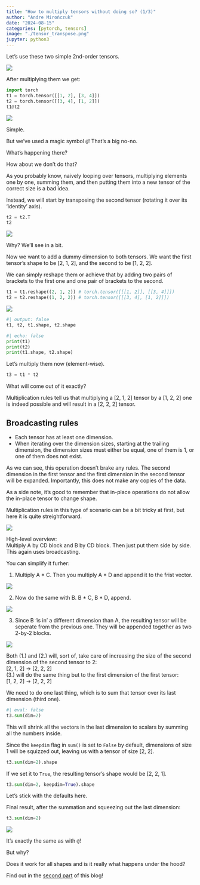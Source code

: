 ```yaml
---
title: "How to multiply tensors without doing so? (1/3)"
author: "Andre Mirończuk"
date: "2024-08-15"
categories: [pytorch, tensors]
image: "./tensor_transpose.png"
jupyter: python3
---
```


Let's use these two simple 2nd-order tensors.

![](./simple_tensors.png){fig-align="center"}

After multiplying them we get:

```python
import torch
t1 = torch.tensor([[1, 2], [3, 4]])
t2 = torch.tensor([[3, 4], [1, 2]])
t1@t2
```

![](./simple_matmul.png){fig-align="center"}

Simple.

But we've used a magic symbol `@`! That's a big no-no.

What's happening there?

How about we don't do that?

As you probably know, naively looping over tensors, multiplying elements one by one,
summing them, and then putting them into a new tensor of the correct size is a
bad idea.

Instead, we will start by transposing the second tensor (rotating it over its
'identity' axis).

```python
t2 = t2.T
t2
```

![](./tensor_transpose.png){fig-align="center"}

Why? We'll see in a bit.

Now we want to add a dummy dimension to both tensors. We want the first
tensor's shape to be [2, 1, 2], and the second to be [1, 2, 2].

We can simply reshape them or achieve that by adding two pairs of brackets to the
first one and one pair of brackets to the second.

```python
t1 = t1.reshape((2, 1, 2)) # torch.tensor([[[1, 2]], [[3, 4]]])
t2 = t2.reshape((1, 2, 2)) # torch.tensor([[[3, 4], [1, 2]]])
```

![](./tensor_reshaping.png){fig-align="center"}

```python
#| output: false
t1, t2, t1.shape, t2.shape
```

```python
#| echo: false
print(t1)
print(t2)
print(t1.shape, t2.shape)
```

Let's multiply them now (element-wise).
```python
t3 = t1 * t2
```

What will come out of it exactly?

Multiplication rules tell us that multiplying a [2, 1, 2] tensor by a [1, 2, 2] one
is indeed possible and will result in a [2, 2, 2] tensor.

::: {.callout-tip appearance="simple"}
## Broadcasting rules
* Each tensor has at least one dimension.
* When iterating over the dimension sizes, starting at the trailing dimension,
  the dimension sizes must either be equal, one of them is 1, or one of them does
  not exist.
:::

As we can see, this operation doesn't brake any rules. The second dimension in
the first tensor and the first dimension in the second tensor will be expanded.
Importantly, this does not make any copies of the data.

::: {.callout-note appearance="simple"}
As a side note, it's good to remember that in-place operations do not allow the in-place
tensor to change shape.
:::

Multiplication rules in this type of scenario can be a bit tricky at first, but
here it is quite streightforward.

![](./t1_t2_stripped.png){fig-align="center"}

High-level overview:  
Multiply A by CD block and B by CD block. Then just put them side by side. This again uses
broadcasting.

You can simplify it furher:  

1. Multiply A * C. Then you multiply A * D and append it to the frist vector.

![](./t1_t2_first_operation.png){fig-align="center"}

2. Now do the same with B. B * C, B * D, append.

![](./t1_t2_second_operation.png){fig-align="center"}

3. Since B 'is in' a different dimension than A, the resulting tensor will be
seperate from the previous one. They will be appended together as two 2-by-2
blocks.

![](./t1_t2_third_operation.png){fig-align="center"}

Both (1.) and (2.) will, sort of, take care of increasing the size of the second
dimension of the second tensor to 2:  
[2, 1, 2] -> [2, 2, 2]  
(3.) will do the same thing but to the first dimension of the first tensor:  
[1, 2, 2] -> [2, 2, 2]

We need to do one last thing, which is to sum that tensor over its last
dimension (third one).

```python
#| eval: false
t3.sum(dim=2)
```

This will shrink all the vectors in the last dimension to scalars by summing
all the numbers inside.

Since the `keepdim` flag in `sum()` is set to `False` by default,
dimensions of size 1 will be squizzed out, leaving us with a tensor of size [2,
2].

```python
t3.sum(dim=2).shape
```

If we set it to `True`, the resulting tensor's shape would be [2, 2, 1].

```python
t3.sum(dim=2, keepdim=True).shape
```

Let's stick with the defaults here.

Final result, after the summation and squeezing out the last dimension:

```python
t3.sum(dim=2)
```

![](./simple_matmul.png){fig-align="center"}

It's exactly the same as with `@`!

But why?

Does it work for all shapes and is it really what happens under the hood?

Find out in the [second part](../HowToMultiplyTensorsWithoutDoingSo2/index.qmd) of this blog!

